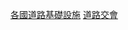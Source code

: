 {{Commons category|Road junctions by country}}
{{Container category}}

[[Category:各國道路基礎設施|]]
[[Category:道路交會|]]